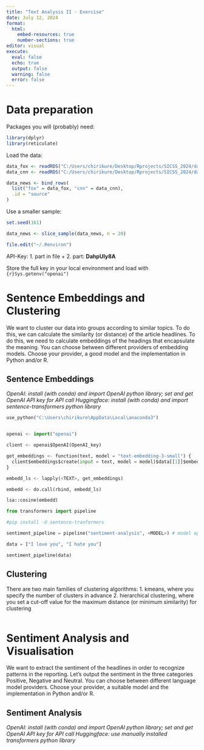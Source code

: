```yaml
---
title: "Text Analysis II - Exercise"
date: July 12, 2024
format: 
  html:
    embed-resources: true
    number-sections: true
editor: visual
execute: 
  eval: false
  echo: true
  output: false
  warning: false
  error: false
---
```


# Data preparation

Packages you will (probably) need:

```r
library(dplyr)
library(reticulate)
```

Load the data:

```r
data_fox <- readRDS("C:/Users/chirikure/Desktop/Rprojects/SICSS_2024/data/FOX.Rds")
data_cnn <- readRDS("C:/Users/chirikure/Desktop/Rprojects/SICSS_2024/data/CNN.Rds")

data_news <- bind_rows(
  list("fox" = data_fox, "cnn" = data_cnn),
  .id = "source"
)
```

Use a smaller sample:

```r
set.seed(161)

data_news <- slice_sample(data_news, n = 20)

file.edit("~/.Renviron")
```

API-Key: 1. part in file + 2. part: **DahpUIy8A**

Store the full key in your local environment and load with `{r}Sys.getenv("openai")`

# Sentence Embeddings and Clustering

We want to cluster our data into groups according to similar topics. To do this, we can calculate the similarity (or distance) of the article headlines. To do this, we need to calculate embeddings of the headings that encapsulate the meaning. You can choose between different providers of embedding models. Choose your provider, a good model and the implementation in Python and/or R.

## Sentence Embeddings

*OpenAI: install (with conda) and import OpenAI python library; set and get OpenAI API key for API call* *Huggingface: install (with conda) and import sentence-transformers python library*

```python

use_python("C:\Users\chirikure\AppData\Local\anaconda3")


openai <- import("openai")

client <- openai$OpenAI(OpenAI_key)

get_embeddings <- function(text, model = "text-embedding-3-small") {
  client$embeddings$create(input = text, model = model)$data[[1]]$embedding
}

embedd_ls <- lapply(<TEXT>, get_embeddings)

embedd <- do.call(rbind, embedd_ls)

lsa::cosine(embedd)
```

```python

from transformers import pipeline

#pip install -U sentence-tranformers 

sentiment_pipeline = pipeline("sentiment-analysis", <MODEL>) # model optional

data = ["I love you", "I hate you"]

sentiment_pipeline(data)


```

## Clustering

There are two main families of clustering algorithms: 1. kmeans, where you specify the number of clusters in advance 2. hierarchical clustering, where you set a cut-off value for the maximum distance (or minimum similarity) for clustering

```r

```

# Sentiment Analysis and Visualisation

We want to extract the sentiment of the headlines in order to recognize patterns in the reporting. Let's output the sentiment in the three categories Positive, Negative and Neutral. You can choose between different language model providers. Choose your provider, a suitable model and the implementation in Python and/or R.

## Sentiment Analysis

*OpenAI: install (with conda) and import OpenAI python library; set and get OpenAI API key for API call* *Huggingface: use manually installed transformers python library*

```r

```
